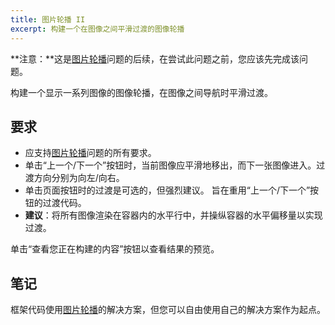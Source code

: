 ```yaml
---
title: 图片轮播 II
excerpt: 构建一个在图像之间平滑过渡的图像轮播
---
```


**注意：**这是[图片轮播](/questions/user-interface/image-carousel)问题的后续，在尝试此问题之前，您应该先完成该问题。

构建一个显示一系列图像的图像轮播，在图像之间导航时平滑过渡。

## 要求

* 应支持[图片轮播](/questions/user-interface/image-carousel)问题的所有要求。
* 单击“上一个/下一个”按钮时，当前图像应平滑地移出，而下一张图像进入。过渡方向分别为向左/向右。
* 单击页面按钮时的过渡是可选的，但强烈建议。 旨在重用“上一个/下一个”按钮的过渡代码。
* **建议**：将所有图像渲染在容器内的水平行中，并操纵容器的水平偏移量以实现过渡。

单击“查看您正在构建的内容”按钮以查看结果的预览。

## 笔记

框架代码使用[图片轮播](/questions/user-interface/image-carousel)的解决方案，但您可以自由使用自己的解决方案作为起点。
